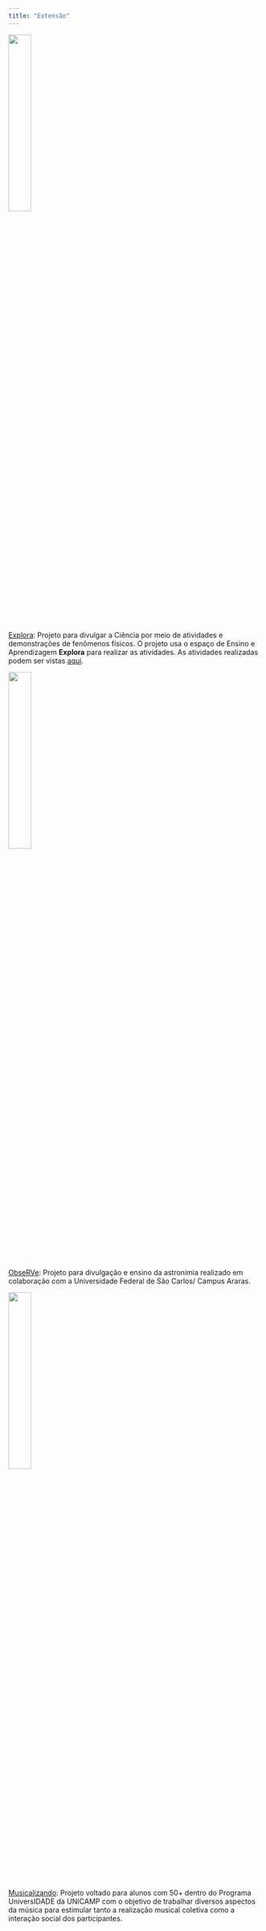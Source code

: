 ```yaml
---
title: "Extensão"
---
```



::: {.centerText}
![](explora.jpeg){width=30%}
:::


[Explora](https://explora.ft.unicamp.br): Projeto para divulgar a Ciência por meio de atividades e demonstrações de fenômenos físicos. O projeto usa o espaço de Ensino e Aprendizagem **Explora** para realizar as atividades. As atividades realizadas podem ser vistas [aqui](https://explora.ft.unicamp.br/atividades/atividades.html).


::: {.centerText}
![](observe.jpeg){width=30%}
:::


[ObseRVe](https://observe.ufscar.br): Projeto para divulgação e ensino da astronimia realizado em colaboração com a Universidade Federal de São Carlos/ Campus Araras. 

::: {.centerText}
![](musicalizando.jpg){width=30%}
:::

[Musicalizando](): Projeto voltado para alunos com 50+ dentro do Programa UniversIDADE da UNICAMP com o objetivo de trabalhar diversos aspectos da música para estimular tanto a realização musical coletiva como a interação social dos participantes.